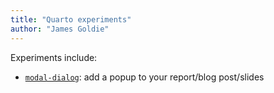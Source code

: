 ```yaml
---
title: "Quarto experiments"
author: "James Goldie"
---
```


Experiments include:

* [`modal-dialog`](./modal-dialog): add a popup to your report/blog post/slides
